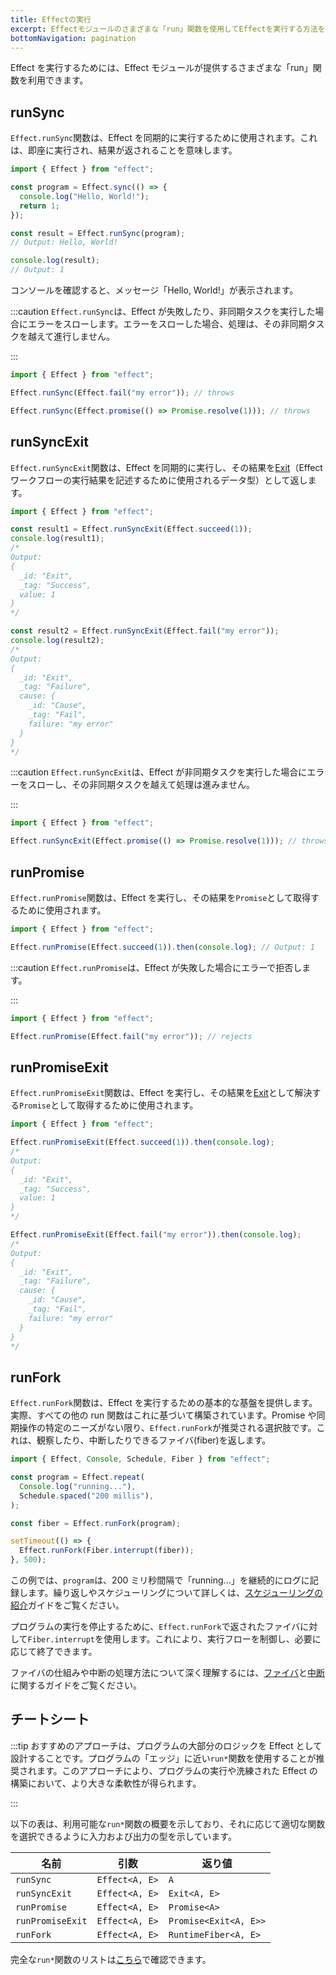 ```yaml
---
title: Effectの実行
excerpt: Effectモジュールのさまざまな「run」関数を使用してEffectを実行する方法を探求します。同期実行のための`runSync`、`Exit`として結果を取得するための`runSyncExit`、Promise結果を伴う実行のための`runPromise`、および`Exit`を伴うPromise結果のための`runPromiseExit`について学びます。それらの使用例と考慮事項を理解しましょう。異なるコンテキストでのEffect実行に関する機能を要約したチートシートもご覧ください。
bottomNavigation: pagination
---
```


Effect を実行するためには、Effect モジュールが提供するさまざまな「run」関数を利用できます。

## runSync

`Effect.runSync`関数は、Effect を同期的に実行するために使用されます。これは、即座に実行され、結果が返されることを意味します。

```ts twoslash
import { Effect } from "effect";

const program = Effect.sync(() => {
  console.log("Hello, World!");
  return 1;
});

const result = Effect.runSync(program);
// Output: Hello, World!

console.log(result);
// Output: 1
```

コンソールを確認すると、メッセージ「Hello, World!」が表示されます。

:::caution
`Effect.runSync`は、Effect が失敗したり、非同期タスクを実行した場合にエラーをスローします。エラーをスローした場合、処理は、その非同期タスクを越えて進行しません。

:::

```ts twoslash
import { Effect } from "effect";

Effect.runSync(Effect.fail("my error")); // throws

Effect.runSync(Effect.promise(() => Promise.resolve(1))); // throws
```

## runSyncExit

`Effect.runSyncExit`関数は、Effect を同期的に実行し、その結果を[Exit](../../other/data-types/exit)（Effect ワークフローの実行結果を記述するために使用されるデータ型）として返します。

```ts twoslash
import { Effect } from "effect";

const result1 = Effect.runSyncExit(Effect.succeed(1));
console.log(result1);
/*
Output:
{
  _id: "Exit",
  _tag: "Success",
  value: 1
}
*/

const result2 = Effect.runSyncExit(Effect.fail("my error"));
console.log(result2);
/*
Output:
{
  _id: "Exit",
  _tag: "Failure",
  cause: {
    _id: "Cause",
    _tag: "Fail",
    failure: "my error"
  }
}
*/
```

:::caution
`Effect.runSyncExit`は、Effect が非同期タスクを実行した場合にエラーをスローし、その非同期タスクを越えて処理は進みません。

:::

```ts twoslash
import { Effect } from "effect";

Effect.runSyncExit(Effect.promise(() => Promise.resolve(1))); // throws
```

## runPromise

`Effect.runPromise`関数は、Effect を実行し、その結果を`Promise`として取得するために使用されます。

```ts twoslash
import { Effect } from "effect";

Effect.runPromise(Effect.succeed(1)).then(console.log); // Output: 1
```

:::caution
`Effect.runPromise`は、Effect が失敗した場合にエラーで拒否します。

:::

```ts twoslash
import { Effect } from "effect";

Effect.runPromise(Effect.fail("my error")); // rejects
```

## runPromiseExit

`Effect.runPromiseExit`関数は、Effect を実行し、その結果を[Exit](../../other/data-types/exit)として解決する`Promise`として取得するために使用されます。

```ts twoslash
import { Effect } from "effect";

Effect.runPromiseExit(Effect.succeed(1)).then(console.log);
/*
Output:
{
  _id: "Exit",
  _tag: "Success",
  value: 1
}
*/

Effect.runPromiseExit(Effect.fail("my error")).then(console.log);
/*
Output:
{
  _id: "Exit",
  _tag: "Failure",
  cause: {
    _id: "Cause",
    _tag: "Fail",
    failure: "my error"
  }
}
*/
```

## runFork

`Effect.runFork`関数は、Effect を実行するための基本的な基盤を提供します。実際、すべての他の run 関数はこれに基づいて構築されています。Promise や同期操作の特定のニーズがない限り、`Effect.runFork`が推奨される選択肢です。これは、観察したり、中断したりできるファイバ(fiber)を返します。

```ts twoslash
import { Effect, Console, Schedule, Fiber } from "effect";

const program = Effect.repeat(
  Console.log("running..."),
  Schedule.spaced("200 millis"),
);

const fiber = Effect.runFork(program);

setTimeout(() => {
  Effect.runFork(Fiber.interrupt(fiber));
}, 500);
```

この例では、`program`は、200 ミリ秒間隔で「running...」を継続的にログに記録します。繰り返しやスケジューリングについて詳しくは、[スケジューリングの紹介](../scheduling/introduction)ガイドをご覧ください。

プログラムの実行を停止するために、`Effect.runFork`で返されたファイバに対して`Fiber.interrupt`を使用します。これにより、実行フローを制御し、必要に応じて終了できます。

ファイバの仕組みや中断の処理方法について深く理解するには、[ファイバ](../concurrency/fibers)と[中断](../concurrency/interruption-model)に関するガイドをご覧ください。

## チートシート

:::tip
おすすめのアプローチは、プログラムの大部分のロジックを Effect として設計することです。プログラムの「エッジ」に近い`run*`関数を使用することが推奨されます。このアプローチにより、プログラムの実行や洗練された Effect の構築において、より大きな柔軟性が得られます。

:::

以下の表は、利用可能な`run*`関数の概要を示しており、それに応じて適切な関数を選択できるように入力および出力の型を示しています。

| **名前**         | **引数**       | **返り値**            |
| ---------------- | -------------- | --------------------- |
| `runSync`        | `Effect<A, E>` | `A`                   |
| `runSyncExit`    | `Effect<A, E>` | `Exit<A, E>`          |
| `runPromise`     | `Effect<A, E>` | `Promise<A>`          |
| `runPromiseExit` | `Effect<A, E>` | `Promise<Exit<A, E>>` |
| `runFork`        | `Effect<A, E>` | `RuntimeFiber<A, E>`  |

完全な`run*`関数のリストは[こちら](https://effect-ts.github.io/effect/effect/Effect.ts.html#execution)で確認できます。
